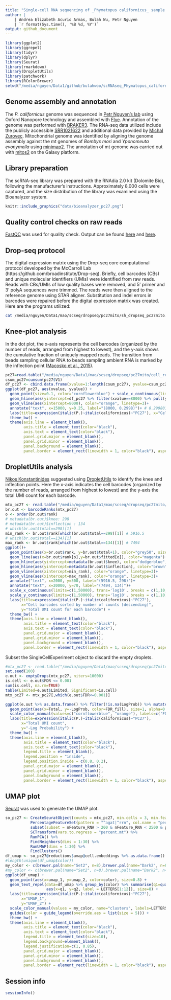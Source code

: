 ```yaml
---
title: "Single-cell RNA sequencing of _Phymatopus californicus_ sample PC27"
author: | 
    | Andrea Elizabeth Acurio Armas, Bulah Wu, Petr Nguyen
    | `r format(Sys.time(), '%B %d, %Y')`
output: github_document
---
```


```r
library(ggplot2)
library(ggrepel)
library(tidyr)
library(dplyr)
library(Seurat)
library(rmarkdown)
library(DropletUtils)
library(patchwork)
library(RColorBrewer)
setwd("/media/nguyen/Data1/github/bulahwoo/scRNAseq_Phymatopus_californicus")
```


## Genome assembly and annotation

The _P. californicus_ genome was sequenced in [Petr Nguyen's lab](https://www.entu.cas.cz/en/departments/department-of-ecology-and-conservation-biology/laboratory-of-evolutionary-genetics/) using Oxford Nanopore technology and assembled with [Flye](https://github.com/mikolmogorov/Flye). Annotation of the genome was performed with [BRAKER3](https://github.com/Gaius-Augustus/BRAKER). The RNA-seq data utilized include the publicly accessible [SRR1021622](https://www.ncbi.nlm.nih.gov/sra/?term=SRR1021622) and additional data provided by [Michal Zurovec](https://www.entu.cas.cz/en/staff/profile/269-michalzurovec/). Mitochondrial genome was identified by aligning the genome assembly against the mt genomes of _Bombyx mori_ and _Yponomeuta evonymella_ using [minimap2](https://github.com/lh3/minimap2). The annotation of mt genome was carried out with [mitos2](https://usegalaxy.org.au/root?tool_id=toolshed.g2.bx.psu.edu/repos/iuc/mitos2/mitos2/2.1.9+galaxy0) on the Galaxy platform.

## Library preparation

The scRNA-seq library was prepared with the RNAdia 2.0 kit (Dolomite Bio), following the manufacturer's instructions. Approximately 8,000 cells were captured, and the size distribution of the library was examined using the Bioanalyzer system.

```r
knitr::include_graphics("data/bioanalyzer_pc27.png")
```

## Quality control checks on raw reads

[FastQC](https://www.bioinformatics.babraham.ac.uk/projects/fastqc/) was used for quality check. Output can be found [here](fastqc/pc27_read1/fastqc.md) and [here](fastqc/pc27_read2/fastqc.md).

## Drop-seq protocol

The digital expression matrix using the Drop-seq core computational protocol developed by the McCarroll Lab (https://github.com/broadinstitute/Drop-seq). Briefly, cell barcodes (CBs) and unique molecular identifiers (UMIs) were identified from
raw reads. Reads with CBs/UMIs of low quality bases were removed, and 5' primer and 3' polyA sequences were trimmed. The reads were then aligned to the reference genome using STAR aligner. Substitution and indel errors in barcodes were repaired before the digital expression matrix was created. Here are the programs utilized:

```bash
cat /media/nguyen/Data1/mao/scseq/dropseq/pc27mito/sh_dropseq_pc27mito.sh
```

## Knee-plot analysis

In the dot plot, the x-axis represents the cell barcodes (organized by the number of reads, arranged from highest to lowest), and the y-axis shows the cumulative fraction of uniquely mapped reads. The transition from beads sampling cellular RNA to beads sampling ambient RNA is marked by the inflection point ([Macosko et al., 2015](http://dx.doi.org/10.1016/j.cell.2015.05.002)).

```r
pc27=read.table("/media/nguyen/Data1/mao/scseq/dropseq/pc27mito/cell_readcounts.txt.gz", header=F, stringsAsFactors=F)
csum_pc27=cumsum(pc27$V1)
df_pc27 <- cbind.data.frame(xvalue=1:length(csum_pc27), yvalue=csum_pc27/max(csum_pc27))
ggplot(df_pc27, aes(xvalue, yvalue)) +
  geom_point(size=0.1, color="cornflowerblue") + scale_x_continuous(limits = c(0,50000))+
  geom_hline(aes(yintercept=df_pc27 %>% filter(xvalue==8000) %>% pull(yvalue)), color="brown", linetype=2)+
  geom_vline(aes(xintercept=8000), color="orange", linetype=3)+
  annotate("text", x=15000, y=0.25, label="(8000, 0.2998)")+ # 0.2998019
  labs(title=expression(italic(P.)~italic(californicus)~"PC27"), x="Cell barcodes sorted by number of reads [descending]", y="Cumulative fraction of reads") +
  theme_bw() +
  theme(axis.line = element_blank(),
        axis.title = element_text(color="black"),
        axis.text = element_text(color="black"),
        panel.grid.major = element_blank(),
        panel.grid.minor = element_blank(),
        panel.background = element_blank(),
        panel.border = element_rect(linewidth = 1, color="black"), aspect.ratio = 1)
```

## DropletUtils analysis

[Nikos Konstantinides](https://konstantinides-lab.com) suggested using [DropletUtils](https://doi.org/doi:10.18129/B9.bioc.DropletUtils) to identify the knee and inflection points. Here the x-axis indicates the cell barcodes (organized by the number of reads, arranged from highest to lowest) and the y-axis the total UMI count for each barcode.

```r
mtx_pc27 <- read.table("/media/nguyen/Data1/mao/scseq/dropseq/pc27mito/dge_c8k.txt.gz", header = TRUE, row.names = 1, colClasses =c("character", rep("numeric", 8000)))
br.out <- barcodeRanks(mtx_pc27)
o <- order(br.out$rank)
# metadata(br.out)$knee: 298
# metadata(br.out)$inflection : 134
# which(br.out$total==298)[1]
min_rank <- br.out$rank[which(br.out$total==298)[1]] # 5916.5
# which(br.out$total==134)[1]
max_rank <- br.out$rank[which(br.out$total==134)[1]] # 7494
ggplot()+
  geom_point(aes(x=br.out$rank, y=br.out$total+1), color="grey50", size=0.5, alpha=0.5)+
  geom_line(aes(x=br.out$rank[o],y=br.out$fitted[o]), color="magenta")+
  geom_hline(aes(yintercept=metadata(br.out)$knee), color="dodgerblue", linetype=2)+
  geom_hline(aes(yintercept=metadata(br.out)$inflection), color="brown", linetype=2)+
  geom_vline(aes(xintercept=min_rank), color="orange", linetype=3)+
  geom_vline(aes(xintercept=max_rank), color="orange", linetype=3)+
  annotate("text", x=2000, y=500, label="(5916.5, 298)")+
  annotate("text", x=20000, y=70, label="(7494, 134)")+
  scale_x_continuous(limits=c(1,50000), trans='log10', breaks = c(1,10,100,1000,10000,10000),labels = scales::number)+
  scale_y_continuous(limits=c(1,50000), trans='log10', breaks = c(1,10,100,1000,10000,10000),labels = scales::number)+
  labs(title=expression(italic(P.)~italic(californicus)~"PC27"),
       x="Cell barcodes sorted by number of counts [descending]",
       y="Total UMI count for each barcode") +
  theme_bw() +
  theme(axis.line = element_blank(),
        axis.title = element_text(color="black"),
        axis.text = element_text(color="black"),
        panel.grid.major = element_blank(),
        panel.grid.minor = element_blank(),
        panel.background = element_blank(),
        panel.border = element_rect(linewidth = 1, color="black"), aspect.ratio = 1)
```

Subset the SingleCellExperiment object to discard the empty droplets.

```r
#mtx_pc27 <- read.table("/media/nguyen/Data1/mao/scseq/dropseq/pc27mito/dge_c8k.txt.gz", header = TRUE, row.names = 1, colClasses =c("character", rep("numeric", 8000)))
set.seed(100)
e.out <- emptyDrops(mtx_pc27, niters=10000)
is.cell <- e.out$FDR <= 0.001
sum(is.cell, na.rm=TRUE)
table(Limited=e.out$Limited, Significant=is.cell)
mtx_pc27 <- mtx_pc27[,which(e.out$FDR<=0.001)]
```

```r
ggplot(e.out %>% as.data.frame() %>% filter(!is.na(LogProb)) %>% mutate(FDR_fill=ifelse(FDR>0.001, "cornflowerblue", "orange")))+
  geom_point(aes(x=Total, y=-LogProb, color=FDR_fill), size=1, alpha=0.5)+
  scale_color_manual(values=c("cornflowerblue", "orange"), labels=c('FDR > 0.001', 'FDR <= 0.001'))+
  labs(title=expression(italic(P.)~italic(californicus)~"PC27"),
       x="Total UMI count",
       y="-Log Probability") +
  theme_bw() +
  theme(axis.line = element_blank(),
        axis.title = element_text(color="black"),
        axis.text = element_text(color="black"),
        legend.title = element_blank(),
        legend.position = "inside",
        legend.position.inside = c(0.8, 0.2),
        panel.grid.major = element_blank(),
        panel.grid.minor = element_blank(),
        panel.background = element_blank(),
        panel.border = element_rect(linewidth = 1, color="black"), aspect.ratio = 1)
```

## UMAP plot

[Seurat](https://satijalab.org/seurat) was used to generate the UMAP plot.

```r
so_pc27 <- CreateSeuratObject(counts = mtx_pc27, min.cells = 3, min.features = 200, project = "pc27") %>%
           PercentageFeatureSet(pattern = "^agat|^rrn", col.name = "percent.mt") %>%
           subset(subset = nFeature_RNA > 200 & nFeature_RNA < 2500 & percent.mt < 5) %>%
           SCTransform(vars.to.regress = "percent.mt") %>%
           RunPCA() %>%
           FindNeighbors(dims = 1:30) %>%
           RunUMAP(dims = 1:30) %>%
           FindClusters()
df_umap <- so_pc27@reductions$umap@cell.embeddings %>% as.data.frame() %>% cbind(color=so_pc27@meta.data$seurat_clusters)
#length(unique(df_umap$color))
my_color <- c(brewer.pal(name="Set2", n=8),brewer.pal(name="Dark2", n=8))[c(1,3,2,4,5,6,7,8,12,14,15,16)]
#my_color <- c(brewer.pal(name="Set2", n=8),brewer.pal(name="Dark2", n=8))[c(1,3,2,5,4,6,7,16,12,14,15,8,11)]
ggplot(df_umap) +
  geom_point(aes(x=umap_1, y=umap_2, color=color), size=0.8) +
  geom_text_repel(data=df_umap %>% group_by(color) %>% summarise(q1=quantile(umap_1, 0.5), q2=quantile(umap_2, 0.5)),
                  aes(x=q1, y=q2, label = LETTERS[1:12]), size=8) +
  labs(title=expression(italic(P.)~italic(californicus)~"PC27"),
       x="UMAP_1",
       y="UMAP_2") +
  scale_color_manual(values = my_color, name="clusters", labels=LETTERS[1:12]) +
  guides(color = guide_legend(override.aes = list(size = 5))) +
  theme_bw() +
  theme(axis.line = element_blank(),
        axis.title = element_text(color="black"),
        axis.text = element_text(color="black"),
        legend.title = element_text(size=10),
        legend.background=element_blank(),
        legend.justification=c(1, 0.85),
        panel.grid.major = element_blank(),
        panel.grid.minor = element_blank(),
        panel.background = element_blank(),
        panel.border = element_rect(linewidth = 1, color="black"), aspect.ratio = 1)
```

## Session info

```r
sessionInfo()
```
